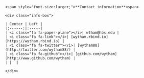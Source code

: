 
```block
<span style="font-size:larger;">**Contact information**<span>

<div class="info-box">

| Center | Left |
|:------:|:-----|
| <i class="fa fa-paper-plane"></i>| wtham@hbs.edu |
| <i class="fa fa-link"></i>| [wytham.rbind.io](https://wytham.rbind.io) |
| <i class="fa fa-twitter"></i>| [wytham88](http://twitter.com/wytham88/) |
| <i class="fa fa-github"></i>| [github.com/wytham](http://www.github.com/wytham) |
| |  |

</div>
```
            